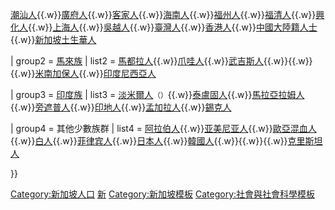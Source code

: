 {{Navbox 
| name  = 新加坡人口
| image = [[File:Flag of Singapore.svg|right|80px|Flag of Singapore]]
| title = [[新加坡人口|新加坡族群]]
| state = {{{state|autocollapse}}}
| bodyclass = hlist
| above=
*[[新加坡人]]
*[[海外新加坡人]]
| style = text-align:left;
| color = #ccccff

| group1 = [[新加坡華人|華族]] 
| list1 = [[閩南人|泉漳人]]{{.w}}[[潮汕人]]{{.w}}[[廣府人]]{{.w}}[[客家人]]{{.w}}[[海南人]]{{.w}}[[福州人]]{{.w}}[[閩東民系|福清人]]{{.w}}[[興化人]]{{.w}}[[上海人]]{{.w}}[[吳越人]]{{.w}}[[臺灣人]]{{.w}}[[香港人]]{{.w}}[[居住新加坡的中國國民|中國大陸籍人士]]{{.w}}[[峇峇娘惹|新加坡土生華人]]

| group2 = [[新加坡馬來人|馬來族]]
| list2 = [[馬都拉人]]{{.w}}[[爪哇族|爪哇人]]{{.w}}[[武吉斯人]]{{.w}}{{tsl|en|Bawanese|Bawanese}}{{.w}}{{tsl|en|Banjar|班加人}}{{.w}}[[米南加保人]]{{.w}}[[印度尼西亞人]]

| group3 = [[新加坡印度人|印度族]]
| list3 = [[淡米爾人]]<small>（{{tsl|ta|சிங்கப்பூர் தமிழர்|新加坡淡米爾人}}）</small>{{.w}}[[泰盧固人]]{{.w}}[[馬拉亞利人|馬拉亞拉姆人]]{{.w}}[[旁遮普人]]{{.w}}[[印度斯坦人|印地人]]{{.w}}[[孟加拉人]]{{.w}}[[錫克人]]

| group4 = 其他少數族群
| list4 = [[阿拉伯人]]{{.w}}[[亚美尼亚人]]{{.w}}[[歐亞族|歐亞混血人]]{{.w}}[[白人]]{{.w}}[[新加坡的菲律賓人|菲律宾人]]{{.w}}[[日裔新加坡人|日本人]]{{.w}}[[韓國人]]{{.w}}{{tsl|en|Nepalis in Singapore|尼伯爾人}}{{.w}}{{tsl|en|Pakistanis in Singapore|巴基斯坦裔新加坡人|巴基斯坦人}}{{.w}}[[克里斯坦人]]

}}<noinclude>
[[Category:新加坡人口]]
[[Category:亚洲族群模板|新]]
[[Category:新加坡模板]]
[[Category:社會與社會科學模板]]
</noinclude>